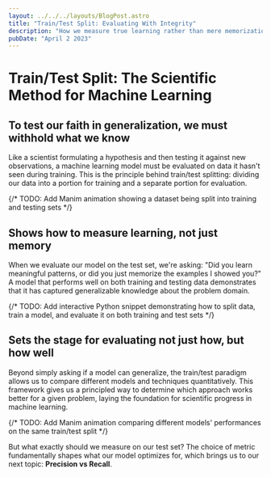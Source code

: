 ```yaml
---
layout: ../../../layouts/BlogPost.astro
title: "Train/Test Split: Evaluating With Integrity"
description: "How we measure true learning rather than mere memorization"
pubDate: "April 2 2023"
---
```


# Train/Test Split: The Scientific Method for Machine Learning

## To test our faith in generalization, we must withhold what we know
Like a scientist formulating a hypothesis and then testing it against new observations, a machine learning model must be evaluated on data it hasn't seen during training. This is the principle behind train/test splitting: dividing our data into a portion for training and a separate portion for evaluation.

{/* TODO: Add Manim animation showing a dataset being split into training and testing sets */}

## Shows how to measure learning, not just memory
When we evaluate our model on the test set, we're asking: "Did you learn meaningful patterns, or did you just memorize the examples I showed you?" A model that performs well on both training and testing data demonstrates that it has captured generalizable knowledge about the problem domain.

{/* TODO: Add interactive Python snippet demonstrating how to split data, train a model, and evaluate it on both training and test sets */}

## Sets the stage for evaluating not just how, but how well
Beyond simply asking if a model can generalize, the train/test paradigm allows us to compare different models and techniques quantitatively. This framework gives us a principled way to determine which approach works better for a given problem, laying the foundation for scientific progress in machine learning.

{/* TODO: Add Manim animation comparing different models' performances on the same train/test split */}

But what exactly should we measure on our test set? The choice of metric fundamentally shapes what our model optimizes for, which brings us to our next topic: **Precision vs Recall**. 